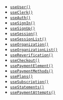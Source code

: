 - [`useUser()`](/docs/references/hooks/use-user)
- [`useClerk()`](/docs/references/hooks/use-clerk)
- [`useAuth()`](/docs/references/hooks/use-auth)
- [`useSignIn()`](/docs/references/hooks/use-sign-in)
- [`useSignUp()`](/docs/references/hooks/use-sign-up)
- [`useSession()`](/docs/references/hooks/use-session)
- [`useSessionList()`](/docs/references/hooks/use-session-list)
- [`useOrganization()`](/docs/references/hooks/use-organization)
- [`useOrganizationList()`](/docs/references/hooks/use-organization-list)
- [`useReverification()`](/docs/references/hooks/use-reverification)
- [`useCheckout()`](/docs/references/hooks/use-checkout)
- [`usePaymentElement()`](/docs/references/hooks/use-payment-element)
- [`usePaymentMethods()`](/docs/references/hooks/use-payment-methods)
- [`usePlans()`](/docs/references/hooks/use-plans)
- [`useSubscription()`](/docs/references/hooks/use-subscription)
- [`useStatements()`](/docs/references/hooks/use-statements)
- [`usePaymentAttempts()`](/docs/references/hooks/use-payment-attempts)
